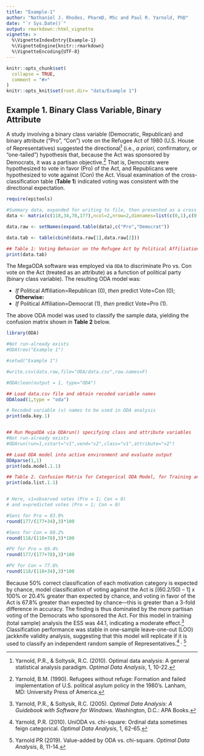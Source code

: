 ```yaml
---
title: "Example-1"
author: "Nathaniel J. Rhodes, PharmD, MSc and Paul R. Yarnold, PhD"
date: "`r Sys.Date()`"
output: rmarkdown::html_vignette
vignette: >
  %\VignetteIndexEntry{Example-1}
  %\VignetteEngine{knitr::rmarkdown}
  %\VignetteEncoding{UTF-8}
---
```


```r
knitr::opts_chunk$set(
  collapse = TRUE,
  comment = "#>"
)
knitr::opts_knit$set(root.dir= "data/Example 1")
```

## Example 1. Binary Class Variable, Binary Attribute

A study involving a binary class variable (Democratic, Republican) and binary attribute (“Pro”, “Con”) vote on the Refugee Act of 1980 (U.S. House of Representatives) suggested the directional^[Yarnold, P.R., & Soltysik, R.C. (2010). Optimal data analysis: A general statistical analysis paradigm. _Optimal Data Analysis_, 1, 10-22.] (i.e., _a priori_, confirmatory, or “one-tailed”) hypothesis that, because the Act was sponsored by Democrats, it was a partisan objective.^[Yarnold, B.M. (1990). Refugees without refuge: Formation and failed implementation of U.S. political asylum policy in the 1980’s. Lanham, MD: University Press of America.] That is, Democrats were hypothesized to vote in favor (Pro) of the Act, and Republicans were hypothesized to vote against (Con) the Act. Visual examination of the cross-classification table (**Table 1**) indicated voting was consistent with the directional expectation.

```r
require(epitools)

#Summary data, expanded for writing to file, then presented as a cross class table
data <- matrix(c(118,34,78,177),ncol=2,nrow=2,dimnames=list(c(0,1),c(0,1)))

data.raw <- setNames(expand.table(data),c("Pro","Democrat"))

data.tab <- table(cbind(data.raw[1],data.raw[2]))

## Table 1: Voting Behavior on the Refugee Act by Political Affiliation
print(data.tab)

```

The MegaODA software was employed via `ODA` to discriminate Pro vs. Con vote on the Act (treated as an attribute) as a function of political party (binary class variable). The resulting ODA model was:

- _If_ Political Affiliation=Republican (0), _then_ predict Vote=Con (0); **Otherwise:**
- _If_ Political Affiliation=Democrat (1), _then_ predict Vote=Pro (1).

The above ODA model was used to classify the sample data, yielding the confusion matrix shown in **Table 2** below.

```r
library(ODA)

#Not run-already exists
#ODAtree("Example 1")

#setwd("Example 1")

#write.csv(data.raw,file="ODA/data.csv",row.names=F)

#ODAclean(output = 1, type="ODA")

## Load data.csv file and obtain recoded variable names
ODAload(1,type = "oda")

# Recoded variable (v) names to be used in ODA analysis
print(oda.key.1)


## Run MegaODA via ODArun() specifying class and attribute variables
#Not run-already exists
#ODArun(run=1,vstart="v1",vend="v2",class="v1",attribute="v2")

## Load ODA model into active environment and evaluate output
ODAparse(1,1)
print(oda.model.1.1)

## Table 2. Confusion Matrix for Categorical ODA Model, for Training and LOO Analysis
print(oda.list.1.1) 


# Here, v1=observed votes (Pro = 1; Con = 0) 
# and x=predicted votes (Pro = 1; Con = 0)

#Sens for Pro = 83.9%
round(177/(177+34),3)*100

#Sens for Con = 60.2%
round(118/(118+78),3)*100

#PV for Pro = 69.4%
round(177/(177+78),3)*100

#PV for Con = 77.6%
round(118/(118+34),3)*100
```

Because 50% correct classification of each motivation category is expected by chance, model classification of voting against the Act is [(60.2/50) – 1] x 100% or 20.4% greater than expected by chance, and voting in favor of the Act is 67.8% greater than expected by chance—this is greater than a 3-fold difference in accuracy. The finding is thus dominated by the more partisan voting of the Democrats who sponsored the Act. For this model in training (total sample) analysis the ESS was 44.1, indicating a moderate effect.^[Yarnold, P.R., & Soltysik, R.C. (2005). _Optimal Data Analysis: A Guidebook with Software for Windows._ Washington, D.C.: APA Books.] Classification performance was stable in one-sample leave-one-out (LOO) jackknife validity analysis, suggesting that this model will replicate if it is used to classify an independent random sample of Representatives.^[Yarnold, P.R. (2010). UniODA vs. chi-square: Ordinal data sometimes feign categorical. _Optimal Data Analysis_, 1, 62-65.] ^,^ ^[Yarnold PR (2019). Value-added by ODA vs. chi-square. _Optimal Data Analysis_, 8, 11-14.]

